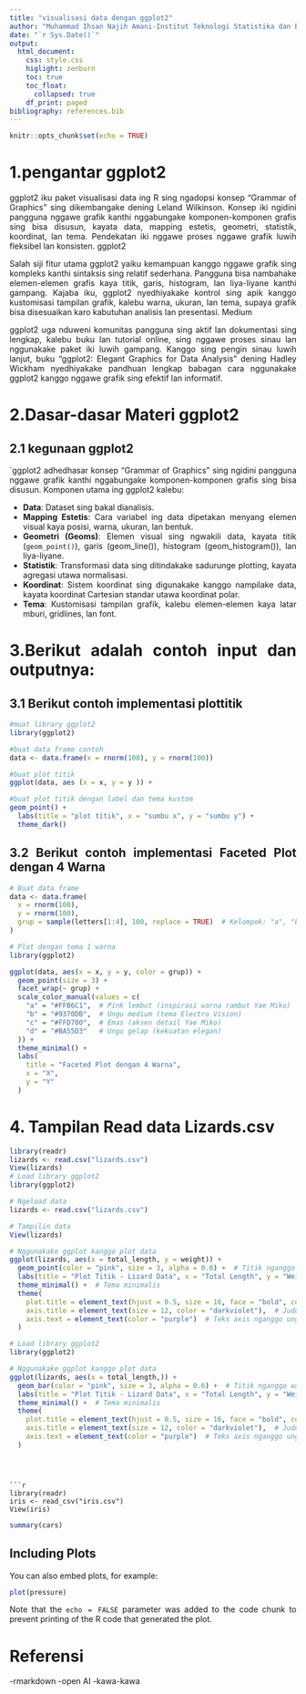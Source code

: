 ```yaml
---
title: "visualisasi data dengan ggplot2"
author: "Muhammad Ihsan Najih Amani-Institut Teknologi Statistika dan Bisnis Muhammadiyah Semarang"
date: "`r Sys.Date()`"
output: 
  html_document:
    css: style.css
    higlight: zenburn
    toc: true
    toc_float:
      collapsed: true
    df_print: paged
bibliography: references.bib
---
```


```{=html}
<style>
body{
text-align: justify}
</style>
```
```r
knitr::opts_chunk$set(echo = TRUE)
```

# 1.pengantar ggplot2

ggplot2 iku paket visualisasi data ing R sing ngadopsi konsep "Grammar of Graphics" sing dikembangake dening Leland Wilkinson. Konsep iki ngidini pangguna nggawe grafik kanthi nggabungake komponen-komponen grafis sing bisa disusun, kayata data, mapping estetis, geometri, statistik, koordinat, lan tema. Pendekatan iki nggawe proses nggawe grafik luwih fleksibel lan konsisten.
ggplot2

Salah siji fitur utama ggplot2 yaiku kemampuan kanggo nggawe grafik sing kompleks kanthi sintaksis sing relatif sederhana. Pangguna bisa nambahake elemen-elemen grafis kaya titik, garis, histogram, lan liya-liyane kanthi gampang. Kajaba iku, ggplot2 nyedhiyakake kontrol sing apik kanggo kustomisasi tampilan grafik, kalebu warna, ukuran, lan tema, supaya grafik bisa disesuaikan karo kabutuhan analisis lan presentasi.
Medium

ggplot2 uga nduweni komunitas pangguna sing aktif lan dokumentasi sing lengkap, kalebu buku lan tutorial online, sing nggawe proses sinau lan nggunakake paket iki luwih gampang. Kanggo sing pengin sinau luwih lanjut, buku "ggplot2: Elegant Graphics for Data Analysis" dening Hadley Wickham nyedhiyakake pandhuan lengkap babagan cara nggunakake ggplot2 kanggo nggawe grafik sing efektif lan informatif. 

# 2.Dasar-dasar Materi ggplot2
## 2.1 kegunaan ggplot2
`ggplot2 adhedhasar konsep "Grammar of Graphics" sing ngidini pangguna nggawe grafik kanthi nggabungake komponen-komponen grafis sing bisa disusun. Komponen utama ing ggplot2 kalebu:

- **Data**: Dataset sing bakal dianalisis.
- **Mapping Estetis**: Cara variabel ing data dipetakan menyang elemen visual kaya posisi, warna, ukuran, lan bentuk.
- **Geometri (Geoms)**: Elemen visual sing ngwakili data, kayata titik (`geom_point()`), garis (geom_line()), histogram (geom_histogram()), lan liya-liyane.
- **Statistik**: Transformasi data sing ditindakake sadurunge plotting, kayata agregasi utawa normalisasi.
- **Koordinat**: Sistem koordinat sing digunakake kanggo nampilake data, kayata koordinat Cartesian standar utawa koordinat polar.
- **Tema**: Kustomisasi tampilan grafik, kalebu elemen-elemen kaya latar mburi, gridlines, lan font.

#  3.Berikut adalah contoh input dan outputnya:
## 3.1 Berikut contoh implementasi plottitik
```r
#muat library ggplot2
library(ggplot2)

#buat data frame contoh
data <- data.frame(x = rnorm(100), y = rnorm(100))

#buat plot titik
ggplot(data, aes (x = x, y = y )) + 

#buat plot titik dengan label dan tema kustom
geom_point() + 
  labs(title = "plot titik", x = "sumbu x", y = "sumbu y") +
  theme_dark()

```



## 3.2 Berikut contoh implementasi Faceted Plot dengan 4 Warna
```r
# Buat data frame
data <- data.frame(
  x = rnorm(100),
  y = rnorm(100),
  grup = sample(letters[1:4], 100, replace = TRUE)  # Kelompok: "a", "b", "c", "d"
)

# Plot dengan tema 1 warna 
library(ggplot2)

ggplot(data, aes(x = x, y = y, color = grup)) +
  geom_point(size = 3) +
  facet_wrap(~ grup) +
  scale_color_manual(values = c(
    "a" = "#FFB6C1",  # Pink lembut (inspirasi warna rambut Yae Miko)
    "b" = "#9370DB",  # Ungu medium (tema Electro Vision)
    "c" = "#FFD700",  # Emas (aksen detail Yae Miko)
    "d" = "#BA55D3"   # Ungu gelap (kekuatan elegan)
  )) +
  theme_minimal() +
  labs(
    title = "Faceted Plot dengan 4 Warna",
    x = "X",
    y = "Y"
  )

```



#  4. Tampilan Read data Lizards.csv
```r
library(readr)
lizards <- read.csv("lizards.csv")
View(lizards)
# Load library ggplot2
library(ggplot2)

# Ngeload data
lizards <- read.csv("lizards.csv")

# Tampilin data
View(lizards)

# Nggunakake ggplot kanggo plot data
ggplot(lizards, aes(x = total_length, y = weight)) +
  geom_point(color = "pink", size = 3, alpha = 0.6) +  # Titik nganggo warna pink
  labs(title = "Plot Titik - Lizard Data", x = "Total Length", y = "Weight") +
  theme_minimal() +  # Tema minimalis
  theme(
    plot.title = element_text(hjust = 0.5, size = 16, face = "bold", color = "darkred"),  # Judul nganggo warna merah tua
    axis.title = element_text(size = 12, color = "darkviolet"),  # Judul sumbu nganggo ungu
    axis.text = element_text(color = "purple")  # Teks axis nganggo ungu
  )

```

```r
# Load library ggplot2
library(ggplot2)

# Nggunakake ggplot kanggo plot data
ggplot(lizards, aes(x = total_length,)) +
  geom_bar(color = "pink", size = 3, alpha = 0.6) +  # Titik nganggo warna pink
  labs(title = "Plot Titik - Lizard Data", x = "Total Length", y = "Weight") +
  theme_minimal() +  # Tema minimalis
  theme(
    plot.title = element_text(hjust = 0.5, size = 16, face = "bold", color = "darkred"),  # Judul nganggo warna merah tua
    axis.title = element_text(size = 12, color = "darkviolet"),  # Judul sumbu nganggo ungu
    axis.text = element_text(color = "purple")  # Teks axis nganggo ungu
  )

```
```



```r
library(readr)
iris <- read_csv("iris.csv")
View(iris)
```

```r
summary(cars)
```

## Including Plots

You can also embed plots, for example:

```r
plot(pressure)
```

Note that the `echo = FALSE` parameter was added to the code chunk to prevent printing of the R code that generated the plot.

# Referensi
-rmarkdown
-open AI
-kawa-kawa